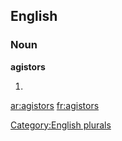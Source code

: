 
==English==

===Noun===
'''agistors'''

# {{plural of|[[agistor]]}}

[[Category:English plurals]]

[[ar:agistors]]
[[fr:agistors]]